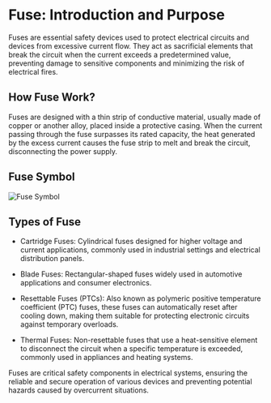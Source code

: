 
# Fuse: Introduction and Purpose

Fuses are essential safety devices used to protect electrical circuits and devices from excessive current flow. They act as sacrificial elements that break the circuit when the current exceeds a predetermined value, preventing damage to sensitive components and minimizing the risk of electrical fires.

## How Fuse Work?

Fuses are designed with a thin strip of conductive material, usually made of copper or another alloy, placed inside a protective casing. When the current passing through the fuse surpasses its rated capacity, the heat generated by the excess current causes the fuse strip to melt and break the circuit, disconnecting the power supply.

## Fuse Symbol

<Image src="/FuseSymbol.png" alt="Fuse Symbol" />

## Types of Fuse

- Cartridge Fuses: Cylindrical fuses designed for higher voltage and current applications, commonly used in industrial settings and electrical distribution panels.

- Blade Fuses: Rectangular-shaped fuses widely used in automotive applications and consumer electronics.

- Resettable Fuses (PTCs): Also known as polymeric positive temperature coefficient (PTC) fuses, these fuses can automatically reset after cooling down, making them suitable for protecting electronic circuits against temporary overloads.

- Thermal Fuses: Non-resettable fuses that use a heat-sensitive element to disconnect the circuit when a specific temperature is exceeded, commonly used in appliances and heating systems.

Fuses are critical safety components in electrical systems, ensuring the reliable and secure operation of various devices and preventing potential hazards caused by overcurrent situations.
